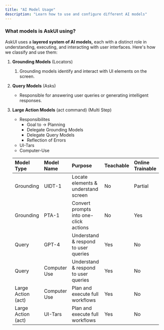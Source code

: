 ```yaml
---
title: "AI Model Usage"
description: "Learn how to use and configure different AI models"
---
```


### What models is AskUI using?

AskUI uses a **layered system of AI models,** each with a distinct role in understanding, executing, and interacting with user interfaces. Here's how we classify and use them:

1. **Grounding Models** (Locators)
   1. Grounding models identify and interact with UI elements on the screen.
2. **Query Models** (Asks)
   - Responsible for answering user queries or generating intelligent responses.
3. **Large Action Models** (act command) (Multi Step)
   - Responsibilites
     - Goal to → Planning
     - Delegate Grounding Models
     - Delegate Query Models
     - Reflection of Errors
   - UI-Tars
   - Computer-Use

   | **Model Type**     | **Model Name** | **Purpose**                            | **Teachable** | Online Trainable |
   | :----------------- | :------------- | :------------------------------------- | :------------ | :--------------- |
   | Grounding          | UIDT-1         | Locate elements & understand screen    | No            | Partial          |
   | Grounding          | PTA-1          | Convert prompts into one-click actions | No            | Yes              |
   | Query              | GPT-4          | Understand & respond to user queries   | Yes           | No               |
   | Query              | Computer Use   | Understand & respond to user queries   | Yes           | No               |
   | Large Action (act) | Computer Use   | Plan and execute full workflows        | Yes           | No               |
   | Large Action (act) | UI-Tars        | Plan and execute full workflows        | Yes           | No               |

